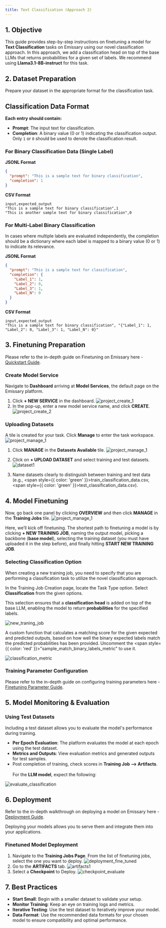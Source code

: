 ```yaml
---
title: Text Classification (Approach 2)
---
```


## 1. Objective

This guide provides step-by-step instructions on finetuning a model for **Text Classification** tasks on Emissary using our novel classification approach. In this approach, we add a classification head on top of the base LLMs that returns probabilities for a given set of labels. We recommend using **Llama3.1-8B-instruct** for this task.

## 2. Dataset Preparation

Prepare your dataset in the appropriate format for the classification task.

## Classification Data Format

**Each entry should contain:**

- **Prompt**: The input text for classification.
- **Completion**: A binary value (0 or 1) indicating the classification output. Only `1` or `0` should be used to denote the classification result.


### For Binary Classification Data (Single Label)

**JSONL Format**

```json
{
  "prompt": "This is a sample text for binary classification",
  "completion": 1
}
```

**CSV Format**
```csv
input,expected_output
"This is a sample text for binary classification",1
"This is another sample text for binary classification",0
```

### For Multi-Label Binary Classification
In cases where multiple labels are evaluated independently, the completion should be a dictionary where each label is mapped to a binary value (0 or 1) to indicate its relevance.

**JSONL Format**

```json
{
  "prompt": "This is a sample text for classification",
  "completion": {
    "Label_1": 1,
    "Label_2": 0,
    "Label_3": 1,
    "Label_N": 0
  }
}

```

**CSV Format**
```csv
input,expected_output
"This is a sample text for binary classification", "{"Label_1": 1, "Label_2": 0, "Label_3": 1, "Label_N": 0}"
```

## 3. Finetuning Preparation

Please refer to the in-depth guide on Finetuning on Emissary here - [Quickstart Guide](../).

### Create Model Service
Navigate to **Dashboard** arriving at **Model Services**, the default page on the Emissary platform.

1. Click **+ NEW SERVICE** in the dashboard.
![project_create_1](/img/guides/project_create1.png)
2. In the pop-up, enter a new model service name, and click **CREATE**.
![project_create_2](/img/guides/project_create2.png)

### Uploading Datasets

A tile is created for your task. Click **Manage** to enter the task workspace.
![project_manage_1](/img/guides/project_manage1.png)


1. Click **MANAGE** in the **Datasets Available** tile.
![project_manage_1](/img/guides/project_manage2.png)
2. Click on **+ UPLOAD DATASET** and select training and test datasets.
![dataset1](/img/guides/dataset1.png)

3. Name datasets clearly to distinguish between training and test data (e.g., <span style={{ color: 'green' }}>train_classification_data.csv</span>, <span style={{ color: 'green' }}>test_classification_data.csv</span>).

## 4. Model Finetuning
Now, go back one panel by clicking **OVERVIEW** and then click **MANAGE** in the **Training Jobs** tile.
![project_manage_1](/img/guides/project_manage3.png)

Here, we’ll kick off finetuning. The shortest path to finetuning a model is by clicking **+ NEW TRAINING JOB**, naming the output model, picking a backbone (**base model**), selecting the training dataset (you must have uploaded it in the step before), and finally hitting **START NEW TRAINING JOB**.

### Selecting Classification Option
When creating a new training job, you need to specify that you are performing a classification task to utilize the novel classification approach.

In the Training Job Creation page, locate the Task Type option.
Select **Classification** from the given options.

This selection ensures that a **classification head** is added on top of the base LLM, enabling the model to return **probabilities** for the specified labels.

![new_traning_job](/img/guides/NewTrainingJob.png)

A custom function that calculates a matching score for the given expected and predicted outputs, based on how well the binary expected labels match the predicted probabilities has been provided.
Uncomment the <span style={{ color: 'red' }}>"sample_match_binary_labels_metric"</span> to use it.

![classification_metric](/img/guides/classification_metric.png)
### Training Parameter Configuration
Please refer to the in-depth guide on configuring training parameters here - [Finetuning Parameter Guide](../fine-tuning/parameters).


## 5. Model Monitoring & Evaluation

### Using Test Datasets

Including a test dataset allows you to evaluate the model's performance during training.

- **Per Epoch Evaluation**: The platform evaluates the model at each epoch using the test dataset.
- **Metrics and Outputs**: View evaluation metrics and generated outputs for test samples.
- Post completion of training, check scores in **Training Job --> Artifacts**.
  <br></br>For the **LLM model**, expect the following:

![evaluate_classification](/img/guides/evaluate_classification.png)

## 6. Deployment
Refer to the in-depth walkthrough on deploying a model on Emissary here - [Deployment Guide](../fine-tuning/deployment).

Deploying your models allows you to serve them and integrate them into your applications.

### Finetuned Model Deployment
1. Navigate to the **Training Jobs Page**. From the list of finetuning jobs, select the one you want to deploy.
![deployment_fine_tuned](/img/guides/deployment_fine_tuned.png)
2. Go to the **ARTIFACTS** tab.
![artifacts1](/img/guides/artifacts1.png)
3. Select a **Checkpoint** to Deploy.
![checkpoint_evaluate](/img/guides/checkpoint_evaluate.png)

## 7. Best Practices
- **Start Small**: Begin with a smaller dataset to validate your setup.
- **Monitor Training**: Keep an eye on training logs and metrics.
- **Iterative Testing**: Use the test dataset to iteratively improve your model.
- **Data Format**: Use the recommended data formats for your chosen model to ensure compatibility and optimal performance.